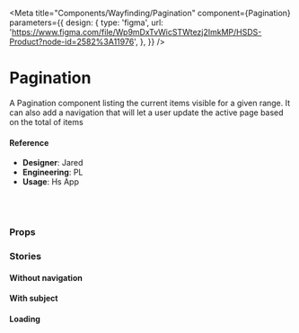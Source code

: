 
<Meta
  title="Components/Wayfinding/Pagination"
  component={Pagination}
  parameters={{
    design: {
      type: 'figma',
      url:
        'https://www.figma.com/file/Wp9mDxTvWicSTWtezj2ImkMP/HSDS-Product?node-id=2582%3A11976',
    },
  }}
/>

# Pagination

A Pagination component listing the current items visible for a given range. It can also add a navigation that will let a user update the active page based on the total of items

<Preview>
  <Story name="default">
    <Pagination
      totalItems={number('totalItems', 255)}
      rangePerPage={number('rangePerPage', 50)}
      onChange={action('changePage')}
    />
  </Story>
</Preview>

#### Reference

- **Designer**: Jared
- **Engineering**: PL
- **Usage**: Hs App

<br />
<br />

### Props

<Props of={Pagination} />

### Stories

#### Without navigation

<Preview>
  <Story name="without navigation">
    <Pagination
      subject={text('subject', 'Item')}
      totalItems={number('totalItems', 255)}
      rangePerPage={number('rangePerPage', 50)}
      activePage={number('activePage', 2)}
      showNavigation={boolean('showNavigation', false)}
    />
  </Story>
</Preview>

#### With subject

<Preview>
  <Story name="with subject">
    <Pagination
      totalItems={number('totalItems', 255)}
      rangePerPage={number('rangePerPage', 50)}
      onChange={action('changePage')}
      subject={text('subject', 'Customer')}
    />
  </Story>
</Preview>

#### Loading

<Preview>
  <Story name="loading">
    <Pagination
      totalItems={number('totalItems', 255)}
      rangePerPage={number('rangePerPage', 30)}
      onChange={action('changePage')}
      subject={text('subject', 'Customer')}
      activePage={number('activePage', 5)}
      isLoading={boolean('isLoading', true)}
    />
  </Story>
</Preview>
